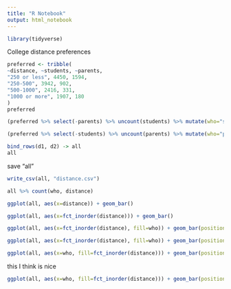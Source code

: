 ```yaml
---
title: "R Notebook"
output: html_notebook
---
```


```r
library(tidyverse)
```


College distance preferences

```r
preferred <- tribble(
~distance, ~students, ~parents,
"250 or less", 4450, 1594,
"250-500", 3942, 902,
"500-1000", 2416, 331,
"1000 or more", 1907, 180
)
preferred
```


```r
(preferred %>% select(-parents) %>% uncount(students) %>% mutate(who="students") -> d1)
```

```r
(preferred %>% select(-students) %>% uncount(parents) %>% mutate(who="parents") -> d2)
```

```r
bind_rows(d1, d2) -> all
all
```

save "all"

```r
write_csv(all, "distance.csv")
```


```r
all %>% count(who, distance)
```

```r
ggplot(all, aes(x=distance)) + geom_bar()
```

```r
ggplot(all, aes(x=fct_inorder(distance))) + geom_bar()
```

```r
ggplot(all, aes(x=fct_inorder(distance), fill=who)) + geom_bar(position="dodge")
```

```r
ggplot(all, aes(x=fct_inorder(distance), fill=who)) + geom_bar(position="fill")

```
```r
ggplot(all, aes(x=who, fill=fct_inorder(distance))) + geom_bar(position="fill")
```

this I think  is nice

```r
ggplot(all, aes(x=who, fill=fct_inorder(distance))) + geom_bar(position="dodge")
```





